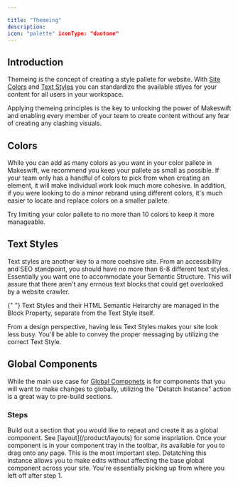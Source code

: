 ```yaml
---

title: "Themeing"
description: 
icon: "palette" iconType: "duotone"
---
```


## Introduction

Themeing is the concept of creating a style pallete for website. With [Site Colors](/product/site/site-colors) and [Text Styles](/product/site/text-styles) you can standardize the available stlyes for your content for all users in your workspace.

Applying themeing principles is the key to unlocking the power of Makeswift and enabling every member of your team to create content without any fear of creating any clashing visuals.

## Colors

While you can add as many colors as you want in your color pallete in Makeswift, we recommend you keep your pallete as small as possible. If your team only has a handful of colors to pick from when creating an element, it will make individual work look much more cohesive. In addition, if you were looking to do a minor rebrand using different colors, it's much easier to locate and replace colors on a smaller pallete.

<Tip>
  Try limiting your color pallete to no more than 10 colors to keep it more
  manageable.
</Tip>

## Text Styles

Text styles are another key to a more coehsive site. From an accessibility and SEO standpoint, you should have no more than 6-8 different text styles. Essentially you want one to accommodate your <Tooltip tip="Semantic structure is the use of HTML tags to convey the meaning and hierarchy of content on a webpage.">Semantic Structure</Tooltip>. This will assure that there aren't any errnous text blocks that could get overlooked by a website crawler.

<Tip>
  {" "}
  Text Styles and their HTML Semantic Heirarchy are managed in the Block Property,
  separate from the Text Style itself.
</Tip>

From a design perspective, having less Text Styles makes your site look less busy. You'll be able to convey the proper messaging by utilizing the correct Text Style.

## Global Components

While the main use case for [Global Componets](/product/components#global-components) is for components that you will want to make changes to globally, utilizing the "Detatch Instance" action is a great way to pre-build sections.

### Steps

<Steps>
  <Step title="Build your Global Component">
    Build out a section that you would like to repeat and create it as a global
    component.
    <Tip>See [layout](/product/layouts) for some inspriation.</Tip>
  </Step>
  <Step title="Drag it where you want it">
    Once your component is in your component tray in the toolbar, its available
    for you to drag onto any page.
  </Step>
  <Step title="Detatch the global component">
    This is the most important step. Detatching this instance allows you to make
    edits without affecting the base global component across your site. You're
    essentially picking up from where you left off after step 1.
  </Step>
</Steps>
